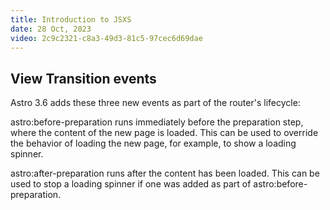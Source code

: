 ```yaml
---
title: Introduction to JSXS
date: 28 Oct, 2023
video: 2c9c2321-c8a3-49d3-81c5-97cec6d69dae
---
```


## View Transition events

Astro 3.6 adds these three new events as part of the  router's lifecycle:

astro:before-preparation runs immediately before the preparation step, where the content of the new page is loaded. This can be used to override the behavior of loading the new page, for example, to show a loading spinner.

astro:after-preparation runs after the content has been loaded. This can be used to stop a loading spinner if one was added as part of astro:before-preparation.

